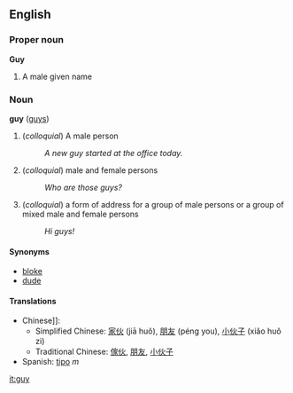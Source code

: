 ==English==
===Proper noun===
'''Guy'''

# A male given name

===Noun===
'''guy''' ([[guys]])

# (''colloquial'') A male person
#:''A new guy started at the office today.''
# (''colloquial'') male and female persons
#:''Who are those guys?''
# (''colloquial'') a form of address for a group of male persons or a group of mixed male and female persons
#:''Hi guys!''

====Synonyms====
*[[bloke]]
*[[dude]]

====Translations====
*Chinese]]:
**Simplified Chinese: [[家伙]] (jiā huǒ), [[朋友]] (péng you), [[小]][[伙子]] (xiǎo huǒ zi)
**Traditional Chinese: [[傢伙]], [[朋友]], [[小]][[伙子]]
*Spanish: [[tipo]] ''m''

[[it:guy]]